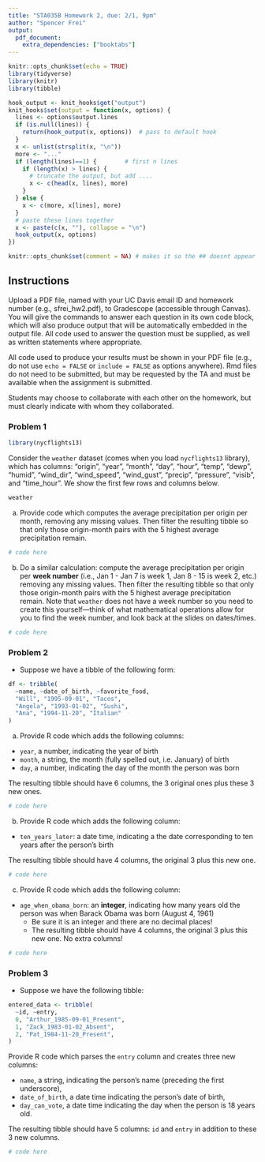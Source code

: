 ```yaml
---
title: "STA035B Homework 2, due: 2/1, 9pm"
author: "Spencer Frei"
output: 
  pdf_document:
    extra_dependencies: ["booktabs"]
---
```


```r
knitr::opts_chunk$set(echo = TRUE)
library(tidyverse)
library(knitr)
library(tibble)

hook_output <- knit_hooks$get("output")
knit_hooks$set(output = function(x, options) {
  lines <- options$output.lines
  if (is.null(lines)) {
    return(hook_output(x, options))  # pass to default hook
  }
  x <- unlist(strsplit(x, "\n"))
  more <- "..."
  if (length(lines)==1) {        # first n lines
    if (length(x) > lines) {
      # truncate the output, but add ....
      x <- c(head(x, lines), more)
    }
  } else {
    x <- c(more, x[lines], more)
  }
  # paste these lines together
  x <- paste(c(x, ""), collapse = "\n")
  hook_output(x, options)
})

knitr::opts_chunk$set(comment = NA) # makes it so the ## doesnt appear in output for chunks
```

## Instructions
Upload a PDF file, named with your UC Davis email ID and homework number (e.g., sfrei_hw2.pdf), to Gradescope (accessible through Canvas). You will give the commands to answer each question in its own code block, which will also produce output that will be automatically embedded in the output file.  All code used to answer the question must be supplied, as well as written statements where appropriate. 

All code used to produce your results must be shown in your PDF file (e.g., do not use `echo = FALSE` or `include = FALSE` as options anywhere). Rmd files do not need to be submitted, but may be requested by the TA and must be available when the assignment is submitted.

Students may choose to collaborate with each other on the homework, but must clearly indicate with whom they collaborated.


\newpage


### Problem 1

```r
library(nycflights13)
```
Consider the `weather` dataset (comes when you load `nycflights13` library), which has columns: "origin",     "year",       "month",      "day",        "hour",       "temp",       "dewp",       "humid",      "wind_dir",   "wind_speed", "wind_gust",  "precip",     "pressure",   "visib", and "time_hour".  We show the first few rows and columns below. 
```r
weather
```

(a) Provide code which computes the average precipitation per origin per month, removing any missing values.
Then filter the resulting tibble so that only those origin-month pairs with the 5 highest average precipitation remain.

```r
# code here
```

(b) Do a similar calculation: compute the average precipitation per origin per **week number** (i.e., Jan 1 - Jan 7 is week 1, Jan 8 - 15 is week 2, etc.) removing any missing values.  Then filter the resulting tibble so that only those origin-month pairs with the 5 highest average precipitation remain.  Note that `weather` does not have a week number so you need to create this yourself---think of what mathematical operations allow for you to find the week number, and look back at the slides on dates/times. 

```r
# code here
```

\newpage 
### Problem 2

* Suppose we have a tibble of the following form:
```r
df <- tribble(
  ~name, ~date_of_birth, ~favorite_food,
  "Will", "1995-09-01", "Tacos",
  "Angela", "1993-01-02", "Sushi",
  "Ana", "1994-11-20", "Italian"
)
```

(a) Provide R code which adds the following columns:

* `year`, a number, indicating the year of birth 
* `month`, a string, the month (fully spelled out, i.e. January) of birth
* `day`, a number, indicating the day of the month the person was born


The resulting tibble should have 6 columns, the 3 original ones plus these 3 new ones.

```r
# code here
```


(b) Provide R code which adds the following column:

* `ten_years_later`: a date time, indicating a the date corresponding to ten years after the person's birth

The resulting tibble should have 4 columns, the original 3 plus this new one.


```r
# code here
```


(c) Provide R code which adds the following column:

* `age_when_obama_born`: an **integer**, indicating how many years old the person was when Barack Obama was born (August 4, 1961)
  * Be sure it is an integer and there are no decimal places!
  * The resulting tibble should have 4 columns, the original 3 plus this new one.  No extra columns!

```r
# code here
```


\newpage

### Problem 3

* Suppose we have the following tibble:
```r
entered_data <- tribble(
  ~id, ~entry,
  0, "Arthur_1985-09-01_Present",
  1, "Zack_1983-01-02_Absent",
  2, "Pat_1984-11-20_Present",
)
```

Provide R code which parses the `entry` column and creates three new columns:

* `name`, a string, indicating the person's name (preceding the first underscore),
* `date_of_birth`, a date time indicating the person's date of birth,
* `day_can_vote`, a date time indicating the day when the person is 18 years old.

The resulting tibble should have 5 columns: `id` and `entry` in addition to these 3 new columns.

```r
# code here
```

